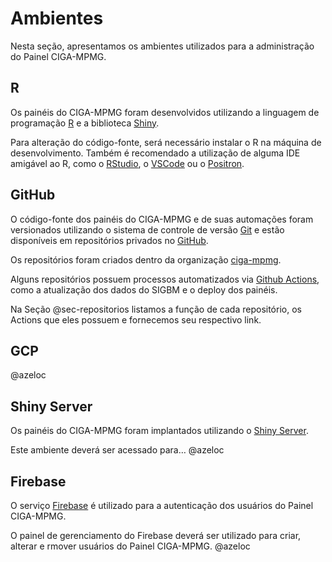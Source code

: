 # Ambientes

Nesta seção, apresentamos os ambientes utilizados para a administração do Painel CIGA-MPMG.

## R

Os painéis do CIGA-MPMG foram desenvolvidos utilizando a linguagem de programação [R](https://www.r-project.org/) e a biblioteca [Shiny](https://shiny.posit.co/).

Para alteração do código-fonte, será necessário instalar o R na máquina de desenvolvimento. Também é recomendado a utilização de alguma IDE amigável ao R, como o [RStudio](https://posit.co/download/rstudio-desktop/), o [VSCode](https://code.visualstudio.com/) ou o [Positron](https://positron.posit.co/).

## GitHub

O código-fonte dos painéis do CIGA-MPMG e de suas automações foram versionados utilizando o sistema de controle de versão [Git](https://git-scm.com/) e estão disponíveis em repositórios privados no [GitHub](https://github.com/).

Os repositórios foram criados dentro da organização [ciga-mpmg](https://github.com/ciga-mpmg).

Alguns repositórios possuem processos automatizados via [Github Actions](https://github.com/features/actions), como a atualização dos dados do SIGBM e o deploy dos painéis.

Na Seção @sec-repositorios listamos a função de cada repositório, os Actions que eles possuem e fornecemos seu respectivo link.

## GCP

@azeloc

## Shiny Server

Os painéis do CIGA-MPMG foram implantados utilizando o [Shiny Server](https://posit.co/products/open-source/shiny-server/).

Este ambiente deverá ser acessado para... @azeloc

## Firebase

O serviço [Firebase](https://firebase.google.com) é utilizado para a autenticação dos usuários do Painel CIGA-MPMG.

O painel de gerenciamento do Firebase deverá ser utilizado para criar, alterar e rmover usuários do Painel CIGA-MPMG. @azeloc